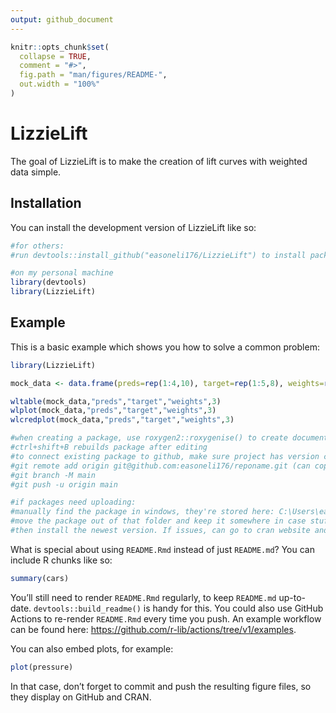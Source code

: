 ```yaml
---
output: github_document
---
```


<!-- README.md is generated from README.Rmd. Please edit that file -->

```r
knitr::opts_chunk$set(
  collapse = TRUE,
  comment = "#>",
  fig.path = "man/figures/README-",
  out.width = "100%"
)
```

# LizzieLift

<!-- badges: start -->
<!-- badges: end -->

The goal of LizzieLift is to make the creation of lift curves with weighted data simple.

## Installation

You can install the development version of LizzieLift like so:

``` r
#for others:
#run devtools::install_github("easoneli176/LizzieLift") to install package

#on my personal machine
library(devtools)
library(LizzieLift)
```

## Example

This is a basic example which shows you how to solve a common problem:

```r
library(LizzieLift)

mock_data <- data.frame(preds=rep(1:4,10), target=rep(1:5,8), weights=rep(1:2,20))

wltable(mock_data,"preds","target","weights",3)
wlplot(mock_data,"preds","target","weights",3)
wlcredplot(mock_data,"preds","target","weights",3)

#when creating a package, use roxygen2::roxygenise() to create documentation after writing the source code .R file
#ctrl+shift+B rebuilds package after editing
#to connect existing package to github, make sure project has version control, commit changes, then run in the terminal:
#git remote add origin git@github.com:easoneli176/reponame.git (can copy this link from repo)
#git branch -M main
#git push -u origin main

#if packages need uploading:
#manually find the package in windows, they're stored here: C:\Users\eason\AppData\Local\R\win-library\4.2
#move the package out of that folder and keep it somewhere in case stuff breaks
#then install the newest version. If issues, can go to cran website and get zip file to move into folder
```

What is special about using `README.Rmd` instead of just `README.md`? You can include R chunks like so:

```r
summary(cars)
```

You'll still need to render `README.Rmd` regularly, to keep `README.md` up-to-date. `devtools::build_readme()` is handy for this. You could also use GitHub Actions to re-render `README.Rmd` every time you push. An example workflow can be found here: <https://github.com/r-lib/actions/tree/v1/examples>.

You can also embed plots, for example:

```r
plot(pressure)
```

In that case, don't forget to commit and push the resulting figure files, so they display on GitHub and CRAN.
